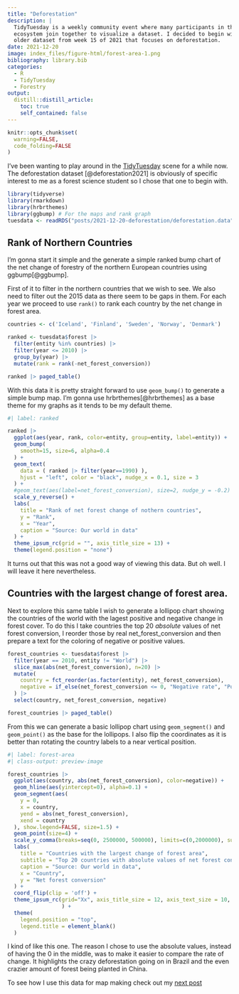 ```yaml
---
title: "Deforestation"
description: |
  TidyTuesday is a weekly community event where many participants in the R 
  ecosystem join together to visualize a dataset. I decided to begin with an
  older dataset from week 15 of 2021 that focuses on deforestation.
date: 2021-12-20
image: index_files/figure-html/forest-area-1.png
bibliography: library.bib
categories:
  - R
  - TidyTuesday
  - Forestry
output:
  distill::distill_article:
    toc: true
    self_contained: false
---
```


```r
knitr::opts_chunk$set(
  warning=FALSE,
  code_folding=FALSE
)
```

I've been wanting to play around in the [TidyTuesday](https://github.com/rfordatascience/tidytuesday) scene for a while now. The deforestation dataset [@deforestation2021] is obviously of specific interest to me as a forest science student so I chose that one to begin with.

```r
library(tidyverse)
library(rmarkdown)
library(hrbrthemes)
library(ggbump) # For the maps and rank graph
tuesdata <- readRDS("posts/2021-12-20-deforestation/deforestation.data")
```

## Rank of Northern Countries

I'm gonna start it simple and the generate a simple ranked bump chart of the net change of forestry of the northern European countries using ggbump[@ggbump].

First of it to filter in the northern countries that we wish to see. We also need to filter out the 2015 data as there seem to be gaps in them. For each year we proceed to use `rank()` to rank each country by the net change in forest area.

```r
countries <- c('Iceland', 'Finland', 'Sweden', 'Norway', 'Denmark')

ranked <- tuesdata$forest |> 
  filter(entity %in% countries) |> 
  filter(year <= 2010) |> 
  group_by(year) |> 
  mutate(rank = rank(-net_forest_conversion))
```

```r
ranked |> paged_table()
```

With this data it is pretty straight forward to use `geom_bump()` to generate a simple bump map. I'm gonna use hrbrthemes[@hrbrthemes] as a base theme for my graphs as it tends to be my default theme.

```r
#| label: ranked

ranked |> 
  ggplot(aes(year, rank, color=entity, group=entity, label=entity)) +
  geom_bump(
    smooth=15, size=6, alpha=0.4
  ) +
  geom_text(
    data = ( ranked |> filter(year==1990) ), 
    hjust = "left", color = "black", nudge_x = 0.1, size = 3
  ) +
  #geom_text(aes(label=net_forest_conversion), size=2, nudge_y = -0.2) +
  scale_y_reverse() +
  labs(
    title = "Rank of net forest change of nothern countries",
    y = "Rank",
    x = "Year",
    caption = "Source: Our world in data"
  ) +
  theme_ipsum_rc(grid = "", axis_title_size = 13) +
  theme(legend.position = "none")
```

It turns out that this was not a good way of viewing this data. But oh well. I will leave it here nevertheless.

## Countries with the largest change of forest area.

Next to explore this same table I wish to generate a lollipop chart showing the countries of the world with the lagest positive and negative change in forest cover. To do this I take countries the top 20 *absolute* values of net forest conversion, I reorder those by real net_forest_conversion and then prepare a text for the coloring of negative or positive values.

```r
forest_countries <- tuesdata$forest |> 
  filter(year == 2010, entity != "World") |> 
  slice_max(abs(net_forest_conversion), n=20) |> 
  mutate(
    country = fct_reorder(as.factor(entity), net_forest_conversion),
    negative = if_else(net_forest_conversion <= 0, "Negative rate", "Positive rate")
  ) |> 
  select(country, net_forest_conversion, negative)
```

```r
forest_countries |> paged_table()
```

From this we can generate a basic lollipop chart using `geom_segment()` and `geom_point()` as the base for the lollipops. I also flip the coordinates as it is better than rotating the country labels to a near vertical position.

```r
#| label: forest-area
#| class-output: preview-image

forest_countries |> 
  ggplot(aes(country, abs(net_forest_conversion), color=negative)) +
  geom_hline(aes(yintercept=0), alpha=0.1) +
  geom_segment(aes(
    y = 0,
    x = country,
    yend = abs(net_forest_conversion),
    xend = country
  ), show.legend=FALSE, size=1.5) +
  geom_point(size=4) +
  scale_y_comma(breaks=seq(0, 2500000, 500000), limits=c(0,2000000), suffix=" ha") +
  labs(
    title = "Countries with the largest change of forest area",
    subtitle = "Top 20 countries with absolute values of net forest conversion",
    caption = "Source: Our world in data",
    x = "Country",
    y = "Net forest conversion"
  ) +
  coord_flip(clip = 'off') +
  theme_ipsum_rc(grid="Xx", axis_title_size = 12, axis_text_size = 10,
                 ) +
  theme(
    legend.position = "top", 
    legend.title = element_blank()
  )
```

I kind of like this one. The reason I chose to use the absolute values, instead of having the 0 in the middle, was to make it easier to compare the rate of change. It highlights the crazy deforestation going on in Brazil and the even crazier amount of forest being planted in China.

To see how I use this data for map making check out my [next post](/posts/2022-01-10-forests-of-europe/)
